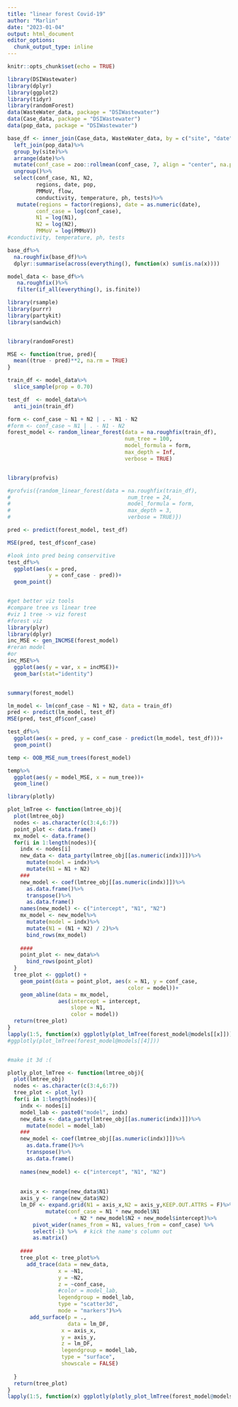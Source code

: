 ```yaml
---
title: "linear forest Covid-19"
author: "Marlin"
date: "2023-01-04"
output: html_document
editor_options: 
  chunk_output_type: inline
---
```


```r
knitr::opts_chunk$set(echo = TRUE)
```


```r
library(DSIWastewater)
library(dplyr)
library(ggplot2)
library(tidyr)
library(randomForest)
data(WasteWater_data, package = "DSIWastewater")
data(Case_data, package = "DSIWastewater")
data(pop_data, package = "DSIWastewater")

base_df <- inner_join(Case_data, WasteWater_data, by = c("site", "date"))%>%
  left_join(pop_data)%>%
  group_by(site)%>%
  arrange(date)%>%
  mutate(conf_case = zoo::rollmean(conf_case, 7, align = "center", na.pad = TRUE))%>%
  ungroup()%>%
  select(conf_case, N1, N2,
         regions, date, pop,
         PMMoV, flow,
         conductivity, temperature, ph, tests)%>%
   mutate(regions = factor(regions), date = as.numeric(date),
         conf_case = log(conf_case),
         N1 = log(N1),
         N2 = log(N2),
         PMMoV = log(PMMoV))
#conductivity, temperature, ph, tests

base_df%>%
  na.roughfix(base_df)%>%
  dplyr::summarise(across(everything(), function(x) sum(is.na(x))))

model_data <- base_df%>%
   na.roughfix()%>%
   filter(if_all(everything(), is.finite))
```


```r
library(rsample)
library(purrr)
library(partykit)
library(sandwich)


library(randomForest)
```


```r

MSE <- function(true, pred){
  mean((true - pred)**2, na.rm = TRUE)
}
```

```r
train_df <- model_data%>%
  slice_sample(prop = 0.70)

test_df  <- model_data%>%
  anti_join(train_df)

form <- conf_case ~ N1 + N2 | . - N1 - N2
#form <- conf_case ~ N1 | . - N1 - N2
forest_model <- random_linear_forest(data = na.roughfix(train_df),
                                     num_tree = 100, 
                                     model_formula = form,
                                     max_depth = Inf,
                                     verbose = TRUE)


library(profvis)

#profvis({random_linear_forest(data = na.roughfix(train_df),
#                                     num_tree = 24, 
#                                     model_formula = form,
#                                     max_depth = 3,
#                                     verbose = TRUE)})
```

```r
pred <- predict(forest_model, test_df)

MSE(pred, test_df$conf_case)

#look into pred being conservitive
test_df%>%
  ggplot(aes(x = pred, 
             y = conf_case - pred))+
  geom_point()


#get better viz tools
#compare tree vs linear tree
#viz 1 tree -> viz forest
#forest viz
library(plyr)
library(dplyr)
inc_MSE <- gen_INCMSE(forest_model)
#reran model
#or 
inc_MSE%>%
  ggplot(aes(y = var, x = incMSE))+
  geom_bar(stat="identity")


summary(forest_model)
```

```r
lm_model <- lm(conf_case ~ N1 + N2, data = train_df)
pred <- predict(lm_model, test_df)
MSE(pred, test_df$conf_case)

test_df%>%
  ggplot(aes(x = pred, y = conf_case - predict(lm_model, test_df)))+
  geom_point()
```


```r
temp <- OOB_MSE_num_trees(forest_model)

temp%>%
  ggplot(aes(y = model_MSE, x = num_tree))+
  geom_line()
```


```r

library(plotly)

plot_lmTree <- function(lmtree_obj){
  plot(lmtree_obj)
  nodes <- as.character(c(3:4,6:7))
  point_plot <- data.frame()
  mx_model <- data.frame()
  for(i in 1:length(nodes)){
    indx <- nodes[i]
    new_data <- data_party(lmtree_obj[[as.numeric(indx)]])%>%
      mutate(model = indx)%>%
      mutate(N1 = N1 + N2)
    ###
    new_model <- coef(lmtree_obj[[as.numeric(indx)]])%>%
      as.data.frame()%>%
      transpose()%>%
      as.data.frame()
    names(new_model) <- c("intercept", "N1", "N2")
    mx_model <- new_model%>%
      mutate(model = indx)%>%
      mutate(N1 = (N1 + N2) / 2)%>%
      bind_rows(mx_model)
    
    ####
    point_plot <- new_data%>%
      bind_rows(point_plot)
  }
  tree_plot <- ggplot() + 
    geom_point(data = point_plot, aes(x = N1, y = conf_case,
                                      color = model))+
    geom_abline(data = mx_model,
                aes(intercept = intercept,
                    slope = N1,
                    color = model))
  return(tree_plot)
}
lapply(1:5, function(x) ggplotly(plot_lmTree(forest_model@models[[x]])))
#ggplotly(plot_lmTree(forest_model@models[[4]]))


#make it 3d :(
```


```r
plotly_plot_lmTree <- function(lmtree_obj){
  plot(lmtree_obj)
  nodes <- as.character(c(3:4,6:7))
  tree_plot <- plot_ly()
  for(i in 1:length(nodes)){
    indx <- nodes[i]
    model_lab <- paste0("model", indx)
    new_data <- data_party(lmtree_obj[[as.numeric(indx)]])%>%
      mutate(model = model_lab)
    ###
    new_model <- coef(lmtree_obj[[as.numeric(indx)]])%>%
      as.data.frame()%>%
      transpose()%>%
      as.data.frame()
    
    names(new_model) <- c("intercept", "N1", "N2")
    
    
    axis_x <- range(new_data$N1)
    axis_y <- range(new_data$N2)
    lm_DF <- expand.grid(N1 = axis_x,N2 = axis_y,KEEP.OUT.ATTRS = F)%>%
            mutate(conf_case = N1 * new_model$N1 
                     + N2 * new_model$N2 + new_model$intercept)%>%
        pivot_wider(names_from = N1, values_from = conf_case) %>% 
        select(-1) %>%  # kick the name's column out
        as.matrix()
    
    ####
    tree_plot <- tree_plot%>%
      add_trace(data = new_data,
                x = ~N1,
                y = ~N2,
                z = ~conf_case,
                #color = model_lab,
                legendgroup = model_lab,
                type = "scatter3d",
                mode = "markers")%>%
       add_surface(p = .,
                   data = lm_DF,
                 x = axis_x,
                 y = axis_y,
                 z = lm_DF,
                 legendgroup = model_lab,
                 type = "surface",
                 showscale = FALSE)
    
  }
  return(tree_plot)
}
lapply(1:5, function(x) ggplotly(plotly_plot_lmTree(forest_model@models[[x]])))
```